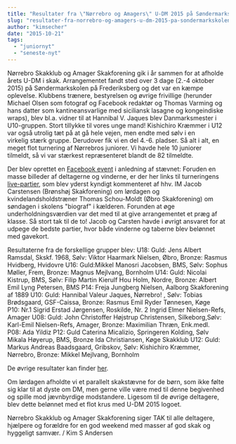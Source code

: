 ```yaml
---
title: "Resultater fra \"Nørrebro og Amagers\" U-DM 2015 på Søndermarkskolen"
slug: "resultater-fra-norrebro-og-amagers-u-dm-2015-pa-sondermarkskolen"
author: "kimsecher"
date: "2015-10-21"
tags: 
  - "juniornyt"
  - "seneste-nyt"
---
```


Nørrebro Skakklub og Amager Skakforening gik i år sammen for at afholde årets U-DM i skak. Arrangementet fandt sted over 3 dage (2.-4 oktober 2015) på Søndermarkskolen på Frederiksberg og det var en kæmpe oplevelse. Klubbens trænere, bestyrelsen og øvrige frivillige (herunder Michael Olsen som fotograf og Facebook redaktør og Thomas Varming og hans datter som kantineansvarlige med siciliansk lasagne og kongeindiske wraps), blev bl.a. vidner til at Hannibal V. Jaques blev Danmarksmester i U10-gruppen. Stort tillykke til vores unge mand! Kishichiro Kræmmer i U12 var også utrolig tæt på at gå hele vejen, men endte med sølv i en virkelig stærk gruppe. Derudover fik vi en del 4.-6. pladser. Så alt i alt, en meget flot turnering af Nørrebros juniorer. Vi havde hele 10 juniorer tilmeldt, så vi var stærkest repræsenteret blandt de 82 tilmeldte.

Der blev oprettet en [Facebook event](https://www.facebook.com/DM-i-Skak-for-Ungdom-2015-811851962266239/) i anledning af stævnet: Foruden en masse billeder af deltagerne og vinderne, er der her links til turneringens [live-partier](http://www.liveskak.dk/2015/udm/), som blev yderst kyndigt kommenteret af hhv. IM Jacob Carstensen (Brønshøj Skakforening) om lørdagen og kvindelandsholdstræner Thomas Schou-Moldt (Øbro Skakforening) om søndagen i skolens "biograf" i kælderen. Forunden at øge underholdningsværdien var det med til at give arrangementet et præg af klasse. Så stort tak til de to! Jacob og Carsten havde i øvrigt ansvaret for at udpege de bedste partier, hvor både vinderne og taberne blev belønnet med gavekort.

Resultaterne fra de forskellige grupper blev: U18: Guld: Jens Albert Ramsdal, Skskf. 1968, Sølv: Viktor Haarmark Nielsen, Øbro, Bronze: Rasmus Hvidberg, Hvidovre U16: Guld:Mikkel Manosri Jacobsen, BMS, Sølv: Sophus Møller, Frem, Bronze: Magnus Mejlvang, Bornholm U14: Guld: Nicolai Kistrup, BMS, Sølv: Filip Martin Kierulf Hou Holm, Nordre, Bronze: Albert Emil Lyng Petersen, BMS P14: Freja Jungberg Nielsen, Aalborg Skakforening af 1889 U10: Guld: Hannibal Valeur Jaques, Nørrebro! , Sølv: Tobias Brødsgaard, GSF-Caissa, Bronze: Rasmus Emil Ryder Tønnesen, Køge P10: Nr.1 Sigrid Erstad Jørgensen, Roskilde, Nr. 2 Ingrid Elmer Nielsen-Refs, Amager U08: Guld: John Christoffer Højstrup Christensen, Silkeborg,Sølv: Karl-Emil Nielsen-Refs, Amager, Bronze: Maximilian Thræn, Enk.medl. P08: Ada Yildiz P12: Guld Caterina Micalizio, Springeren Kolding, Sølv Mikala Høyerup, BMS, Bronze Ida Christiansen, Køge Skakklub U12: Guld: Markus Andreas Baadsgaard, Gribskov, Sølv: Kishichiro Kræmmer, Nørrebro, Bronze: Mikkel Mejlvang, Bornholm

De øvrige resultater kan finder [her](https://turnering.skak.dk/TournamentActive/Details?tourId=22787).

Om lørdagen afholdte vi et parallelt skakstævne for de børn, som ikke følte sig klar til at dyste om DM, men gerne ville være med til denne begivenhed og spille mod jævnbyrdige modstandere. Ligesom til de øvrige deltagere, blev dette belønnet med et flot krus med U-DM 2015 logoet.

Nørrebro Skakklub og Amager Skakforening siger TAK til alle deltagere, hjælpere og forældre for en god weekend med masser af god skak og hyggeligt samvær. / Kim S Andersen
